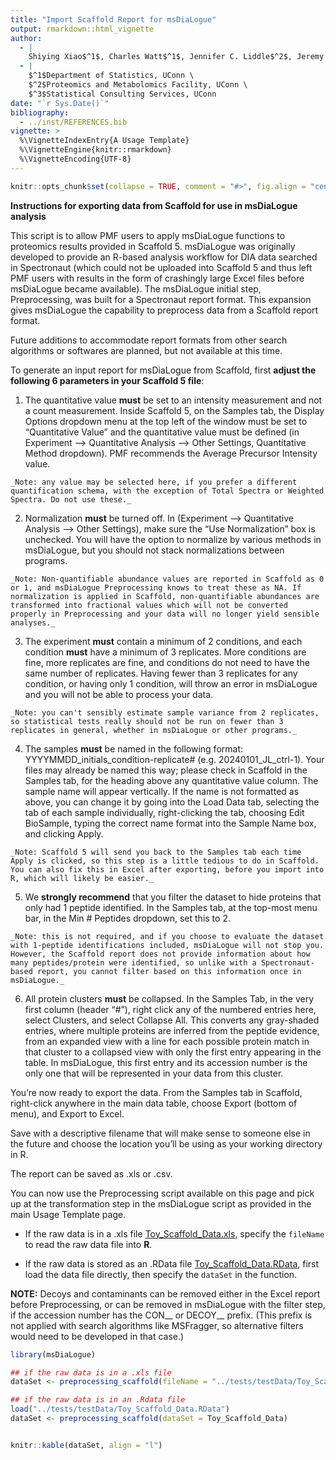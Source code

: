 ```yaml
---
title: "Import Scaffold Report for msDiaLogue"
output: rmarkdown::html_vignette
author: 
  - |
    Shiying Xiao$^1$, Charles Watt$^1$, Jennifer C. Liddle$^2$, Jeremy L. Balsbaugh$^2$, Timothy E. Moore$^3$
  - |
    $^1$Department of Statistics, UConn \
    $^2$Proteomics and Metabolomics Facility, UConn \
    $^3$Statistical Consulting Services, UConn
date: "`r Sys.Date()`"
bibliography:
  - ../inst/REFERENCES.bib
vignette: >
  %\VignetteIndexEntry{A Usage Template}
  %\VignetteEngine{knitr::rmarkdown}
  %\VignetteEncoding{UTF-8}
---
```


```r
knitr::opts_chunk$set(collapse = TRUE, comment = "#>", fig.align = "center")
```

**Instructions for exporting data from Scaffold for use in msDiaLogue analysis**

This script is to allow PMF users to apply msDiaLogue functions to proteomics results
provided in Scaffold 5. msDiaLogue was originally developed to provide an R-based analysis
workflow for DIA data searched in Spectronaut (which could not be uploaded into Scaffold 5
and thus left PMF users with results in the form of crashingly large Excel files before
msDiaLogue became available). The msDiaLogue initial step, Preprocessing, was built for a
Spectronaut report format. This expansion gives msDiaLogue the capability to preprocess
data from a Scaffold report format.

Future additions to accommodate report formats from other search algorithms or softwares
are planned, but not available at this time.

To generate an input report for msDiaLogue from Scaffold, first **adjust the following 6
parameters in your Scaffold 5 file**:

1. The quantitative value **must** be set to an intensity measurement and not a count
measurement. Inside Scaffold 5, on the Samples tab, the Display Options dropdown menu at
the top left of the window must be set to “Quantitative Value” and the quantitative value
must be defined (in Experiment --> Quantitative Analysis --> Other Settings, Quantitative
Method dropdown). PMF recommends the Average Precursor Intensity value.

`_Note: any value may be selected here, if you prefer a different quantification schema,
with the exception of Total Spectra or Weighted Spectra. Do not use these._`

2. Normalization **must** be turned off.  In (Experiment --> Quantitative Analysis -->
Other Settings), make sure the "Use Normalization" box is unchecked. You will have the
option to normalize by various methods in msDiaLogue, but you should not stack
normalizations between programs.

`_Note: Non-quantifiable abundance values are reported in Scaffold as 0 or 1, and
msDiaLogue Preprocessing knows to treat these as NA. If normalization is applied in
Scaffold, non-quantifiable abundances are transformed into fractional values which will
not be converted properly in Preprocessing and your data will no longer yield sensible
analyses._`

3. The experiment **must** contain a minimum of 2 conditions, and each condition **must**
have a minimum of 3 replicates. More conditions are fine, more replicates are fine, and
conditions do not need to have the same number of replicates. Having fewer than 3
replicates for any condition, or having only 1 condition, will throw an error in
msDiaLogue and you will not be able to process your data.

`_Note: you can't sensibly estimate sample variance from 2 replicates, so statistical
tests really should not be run on fewer than 3 replicates in general, whether in
msDiaLogue or other programs._`

4. The samples **must** be named in the following format:
YYYYMMDD_initials_condition-replicate# (e.g. 20240101_JL_ctrl-1). Your files may already
be named this way; please check in Scaffold in the Samples tab, for the heading above any
quantitative value column. The sample name will appear vertically. If the name is not
formatted as above, you can change it by going into the Load Data tab, selecting the tab
of each sample individually, right-clicking the tab, choosing Edit BioSample, typing the
correct name format into the Sample Name box, and clicking Apply.

`_Note: Scaffold 5 will send you back to the Samples tab each time Apply is clicked, so
this step is a little tedious to do in Scaffold.  You can also fix this in Excel after exporting,
before you import into R, which will likely be easier._`

5. We **strongly recommend** that you filter the dataset to hide proteins that only had 1
peptide identified. In the Samples tab, at the top-most menu bar, in the Min # Peptides
dropdown, set this to 2.

`_Note: this is not required, and if you choose to evaluate the dataset with 1-peptide
identifications included, msDiaLogue will not stop you. However, the Scaffold report does
not provide information about how many peptides/protein were identified, so unlike with a
Spectronaut-based report, you cannot filter based on this information once in msDiaLogue._`

6. All protein clusters **must** be collapsed. In the Samples Tab, in the very first
column (header "#"), right click any of the numbered entries here, select Clusters, and
select Collapse All. This converts any gray-shaded entries, where multiple proteins are
inferred from the peptide evidence, from an expanded view with a line for each possible
protein match in that cluster to a collapsed view with only the first entry appearing in
the table. In msDiaLogue, this first entry and its accession number is the only one that
will be represented in your data from this cluster.

You're now ready to export the data. From the Samples tab in Scaffold, right-click
anywhere in the main data table, choose Export (bottom of menu), and Export to Excel.

Save with a descriptive filename that will make sense to someone else in the future and
choose the location you'll be using as your working directory in R.  

The report can be saved as .xls or .csv.

You can now use the Preprocessing script available on this page and pick up at the transformation step in the
msDiaLogue script as provided in the main Usage Template page.

+ If the raw data is in a .xls file
[Toy_Scaffold_Data.xls](https://github.com/uconn-scs/msDiaLogue/blob/main/tests/testData/Toy_Scaffold_Data.xls),
specify the `fileName` to read the raw data file into **R**.

+ If the raw data is stored as an .RData file
[Toy_Scaffold_Data.RData](https://github.com/uconn-scs/msDiaLogue/blob/main/tests/testData/Toy_Scaffold_Data.RData),
first load the data file directly, then specify the `dataSet` in the function.

**NOTE:** Decoys and contaminants can be removed either in the Excel report before Preprocessing,
or can be removed in msDiaLogue with the filter step, if the accession number has the CON__ or DECOY__
prefix. (This prefix is not applied with search algorithms like MSFragger, so alternative filters would need
to be developed in that case.)

```r
library(msDiaLogue)
```

```r
## if the raw data is in a .xls file
dataSet <- preprocessing_scaffold(fileName = "../tests/testData/Toy_Scaffold_Data.xls")
```

```r
## if the raw data is in an .Rdata file
load("../tests/testData/Toy_Scaffold_Data.RData")
dataSet <- preprocessing_scaffold(dataSet = Toy_Scaffold_Data)
```

<div style="overflow-x: auto;">
```r
knitr::kable(dataSet, align = "l")
```
</div>
